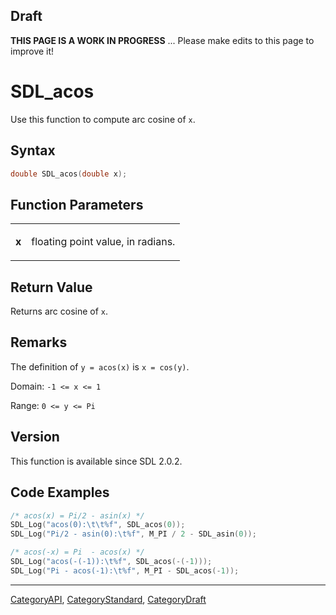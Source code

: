 == Draft ==

'''THIS PAGE IS A WORK IN PROGRESS''' ... Please make edits to this page to improve it!



<!-- #*^*^*^*^*See https://wiki.libsdl.org/SGFunctions for details on editing this page*^*^*^*^* -->
= SDL_acos =

Use this function to compute arc cosine of <code>x</code>.

== Syntax ==

<syntaxhighlight lang='c'>
double SDL_acos(double x);
</syntaxhighlight>

== Function Parameters ==

{|
|'''x'''
|floating point value, in radians.
|}

== Return Value ==

Returns arc cosine of <code>x</code>.

== Remarks ==

The definition of <code>y = acos(x)</code> is <code>x = cos(y)</code>.

Domain: <code>-1 <= x <= 1</code>

Range: <code>0 <= y <= Pi</code>

== Version ==

This function is available since SDL 2.0.2.

== Code Examples ==

<syntaxhighlight lang='c++'>
/* acos(x) = Pi/2 - asin(x) */
SDL_Log("acos(0):\t\t%f", SDL_acos(0));
SDL_Log("Pi/2 - asin(0):\t%f", M_PI / 2 - SDL_asin(0));

/* acos(-x) = Pi  - acos(x) */
SDL_Log("acos(-(-1)):\t%f", SDL_acos(-(-1)));
SDL_Log("Pi - acos(-1):\t%f", M_PI - SDL_acos(-1));
</syntaxhighlight>

----
[[CategoryAPI]], [[CategoryStandard]], [[CategoryDraft]]


